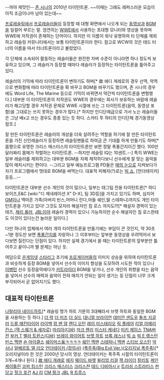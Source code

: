 {{{#!HTML
<embed src='http://flvs.daum.net/flvPlayer.swf?vid=oPHkmk0wRTA$' width='502px' height='399px' allowScriptAccess='always' type='application/x-shockwave-flash' allowFullScreen='true' bgcolor='#000000' ></embed>
}}}

--까야 제맛인-- [[존 시나]]의 2010년 타이탄트론.
~~이때는 그래도 레퍼스러운 모습이 아직 조금이나마 남아 있는데~~

[[프로레슬링]]에서 [[프로레슬러]]들이 등장할 때 대형 화면에서 나오게 되는 [[동영상]]과 [[BGM]]을 일컬어 부르는 말. 엄연히는 [[WWE]]에서 사용하는 초대형 모니터와 영상을 뜻하며 WWE에 저작권이 존재하는 단어이다. 하지만 이 이름이 워낙 유명하여 타 단체를 제외하고 레슬링 커뮤니티에서는 보통 타이탄트론이라 한다. 참고로 WCW의 것은 테드 터너의 이름을 따서 터너트론이라고 불렀었다.

각 단체에 소속되어 활동하는 레슬러들은 완전한 자버 수준이 아니라면 하나 정도씩 보유하고 있으며, 그 레슬러가 등장할 때마다 레슬러가 등장하는 타이탄트론을 틀어주고 있다.

레슬러의 기믹에 따라 타이탄트론이 변하기도 하며[* 故 에디 게레로의 경우 선역, 악역으로 변화함에 따라 타이탄트론을 확 바꾸고 BGM을 바꾸기도 했으며, 존 시나의 경우에도 Word Life, The Marine 등으로 기믹이 바뀌면서 약간씩 타이탄트론을 변형했다.] 대부분 이 타이탄트론의 저작권도 WWE의 경우에는 회사가 보유하는 바람에 레슬러가 해고당할 경우 저작권 문제로 WWE 시절에 쓰는 그 타이탄트론(음악, 동영상 포함)을 그대로는 쓰지 못하는 경우가 많다.[* 하지만 인디단체급으로 가서 노는 레슬러들은 그냥 배x고 쓰는 경우도 종종 있는 듯 하다. 스카티 투 하티의 인디단체 경기동영상 참조.]

잘 만든 타이탄트론은 레슬러의 개성을 더욱 살려주는 역할을 하기에 잘 만든 타이탄트론을 가진 신인레슬러가 등장하면 레슬링팬들로 하여금 큰 기대를 하게 만들기도 하며[* 몸짱으로 유명한 크리스 매스터스의 타이탄트론만 보면 정말 폭풍간지이긴 했다. 100만달러짜리 몸매가 작렬하는 타이탄트론. --하지만 레슬링 IQ는 10센트.--] 특히 WWE는 일부 레슬러를 제외하고는 대부분 BGM을 자체 제작하다보니 선수에게 잘 맞는 음악을 많이 매치시키는 편이다. --그리고 일부 예능프로그램 PD들은 [[매의 눈]]으로 지켜보다가 자기 프로그램에서 멋대로 BGM을 써먹는다. 대표적 피해자(?)로는 [[빅 쇼]], [언더테이커] 등등...--

타이탄트론은 대부분 선수 개인의 것이 많으나, 일부는 태그팀 전용 타이탄트론[* 하디보이즈,E&C [wiki:"디 제네레이션 X" D-X], 팀 3D등]을 가지고 있기도 하며, 심지어 [[GM]]이나 맥마흔 가족(아버지 빈스,어머니 린다,아들 쉐인,딸 스테파니)까지도 개인 타이탄트론을 가지고 있다! 그것도 모자라 해설자인 짐 로스 까지도!!![* 해설자 경력이 있는 태즈, [[제리 롤러]], [[JBL]]이야 레슬러 경력이 있으니 가능하지만 순수 해설자인 짐 로스한테도 이것이 있다는건 놀라운 일이다.]

다만 하나의 업체에서 여러 개의 타이탄트론을 만들기에는 부담이 큰 것인지, 약 30초~1분 정도만 보면 [[폭풍간지]]를 자랑하나 그 이후부터는 앞부분 동영상을 우려먹어서 보다보면 질린다는 단점이 있다. 하지만 실제 경기에서 쓸 때는 타이탄트론의 앞부분만 틀어주고 끝이니까 별 문제는 아닌 듯. 

여담으로 [[온게임넷]] [[스타리그]] 초기에 [[프로게이머]]들의 이미지 상승을 위하여 타이탄트론과 비슷하게 등장 BGM을 넣어서 선수의 이미지 향상을 도모하려 시도한 적이 있으나 [[이병민]] 선수 등장음악에다가 [[카트라이더]] BGM을 넣거나, 선수 개인의 취향을 타는 음악을 넣어서 선수의 매력과 음악이 전혀 매치가 안되는 일이 생기는 등 단점이 너무 크게 부각되어서 곧 없어지기도 했다.

== 대표적 타이탄트론 ==
[http://www.youtube.com/watch?v=QONCF5D9Ljw 나탈리아 네이드하트][* 레슬링 명가 하트 가문의 3대째라서 브렛 하트와 동일한 BGM을 사용하는 듯 하다.] 
[http://www.youtube.com/watch?v=tAm40F6aEFU 더 락]
[http://www.youtube.com/watch?v=rECEruxVdbs 더 미즈]
[http://www.youtube.com/watch?v=YzbHQxn1WE8 더 실드]
[http://www.youtube.com/watch?v=9Q_boHbu6Gc 대니얼 브라이언]
[http://www.youtube.com/watch?v=_VlcIWjUXi0 데미안 샌도우]
[http://www.youtube.com/watch?v=pcK9niyqYuc 돌프 지글러]
[http://www.youtube.com/watch?v=urXeFgWRHRc 드류 매킨타이어]
[http://www.youtube.com/watch?v=1baeM9SV_o4 라이백]
[http://www.youtube.com/watch?v=sA5UkR4JDM8 랍 밴 댐]
[http://www.youtube.com/watch?v=77y834jkAVc 랜디 오턴]
[http://www.youtube.com/watch?v=oUSsfLDECKE 레이 미스테리오]
[http://www.youtube.com/watch?v=nxhRRQOrFRA 릭 플레어]
[http://www.youtube.com/watch?v=Quiz-A3IlWE 리얼 아메리칸스 (잭 스웨거 & 세자로)]
[http://www.youtube.com/watch?v=G3nz063Pwgg 마리아(디바)]
[http://www.youtube.com/watch?v=n8f4D0piTPc 마크 헨리]
[http://www.youtube.com/watch?v=L6v8yeB0tXc 미스터 케네디]
[http://www.youtube.com/watch?v=yiDNy_1ChVE 미키 제임스] [http://www.youtube.com/watch?v=1v_0ok3yyBs TNA버전]
[http://www.youtube.com/watch?v=G4dXF-jMdmE 부커 T]
[http://www.youtube.com/watch?v=a3savn4Xhrw 벨라 트윈스(디바)]
[http://www.youtube.com/watch?v=tmfK5gSgLRo 브레이 와이어트]
[http://www.youtube.com/watch?v=S9bHJtXO1vs 브렛 하트]
[http://www.youtube.com/watch?v=VNuAmT20_90 브록 레스너]
[http://www.youtube.com/watch?v=qWMIPnXMbCc 빅 쇼]
[http://www.youtube.com/watch?v=EX6PSOrVbSU 빅 E 랭스턴]
[http://www.youtube.com/watch?v=c5mNKEzIkxc 빈스 맥맨]
[http://www.youtube.com/watch?v=nKslBx-t5Bg 숀 마이클스]
[http://www.youtube.com/watch?v=RlkmmMJaWkI 쉐이머스욬ㅋㅋㅋㅋ]
[http://www.youtube.com/watch?v=yYc5yHhpbVo 쉐인 맥맨]
[http://www.youtube.com/watch?v=QB2GyXVhUGc 스테파니 맥맨]
[http://www.youtube.com/watch?v=bstGOt0NM0c 스티브 오스틴]
[http://www.youtube.com/watch?v=04GBZkB9fi0 악사나]
[http://www.youtube.com/watch?v=7HERXyxJiUQ 알베르토 델 리오]
[http://www.youtube.com/watch?v=QTw7BL5lLhc 언더테이커 (장의사)] [http://www.youtube.com/watch?v=S6zS6p8-1u0 (폭주족(Big Evil Ver.)][http://www.youtube.com/watch?v=yWjVgKFEQSQ (오리지널 폭주족)][* 오리지널이라 한 것은 2000년 당시의 영상. 언더테이커는 폭주족 시절의 타이탄트론이 3개~4개나 된다.]
[http://www.youtube.com/watch?v=nNM7FA-BTNw 故 에디 게레로]
[http://www.youtube.com/watch?v=9GE5uT6DENU 에지]
[http://www.youtube.com/watch?v=2aLdQVpZ5T8 웨이드 바렛]
[http://www.youtube.com/watch?v=Sw2rPDYUdfY 윌리엄 리걸]
[http://www.youtube.com/watch?v=8Fgr-18SJes 잭 라이더]
[http://www.youtube.com/watch?v=Bw3YsZ-XxOw 칼리토]
[http://www.youtube.com/watch?v=NlLwpBgskrk 케인]
[http://www.youtube.com/watch?v=x3uMwGsL-pk 케이틀린]
[http://www.youtube.com/watch?v=_fQud6h8WSk 코피 킹스턴]
[http://www.youtube.com/watch?v=GoWfXM1IwIo 크리스 매스터스]
[http://www.youtube.com/watch?v=6717uT_97SY 크리스챤]
[http://www.youtube.com/watch?v=2TUPqUqThVE 테드 디비아시 jr]
[http://www.youtube.com/watch?v=ILQHIChosVs&oref=http%3A%2F%2Fwww.youtube.com%2Fwatch%3Fv%3DILQHIChosVs&has_verified=1 트리쉬 스트라터스]
[http://www.youtube.com/watch?v=OzMURyGo_9s 판당고]
[http://www.youtube.com/watch?v=u2OR6Kjo5m4 헐크 호건]
[http://www.youtube.com/watch?v=70KVFdjBMu4 AJ 리]
[http://www.youtube.com/watch?v=lG2Xluwm3Js CM 펑크]
[http://www.youtube.com/watch?v=dNaCe6MEHKg JBL]
[http://www.youtube.com/watch?v=Y9turP0CMgY R 트루스]
